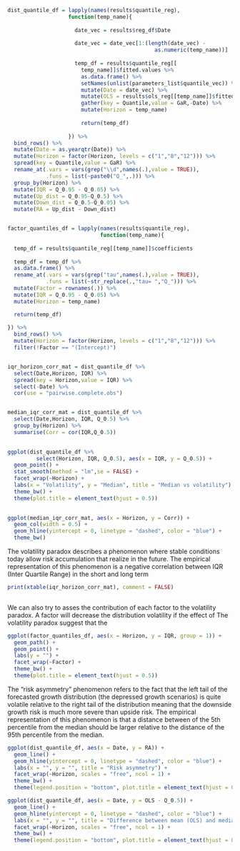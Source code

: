 
```r

dist_quantile_df = lapply(names(results$quantile_reg),
                   function(temp_name){
                     
                     date_vec = results$reg_df$Date
                     
                     date_vec = date_vec[1:(length(date_vec) - 
                                              as.numeric(temp_name))]
                     
                     temp_df = results$quantile_reg[[
                       temp_name]]$fitted.values %>% 
                       as.data.frame() %>% 
                       setNames(unlist(parameters_list$quantile_vec)) %>% 
                       mutate(Date = date_vec) %>% 
                       mutate(OLS = results$ols_reg[[temp_name]]$fitted.values) %>% 
                       gather(key = Quantile,value = GaR,-Date) %>% 
                       mutate(Horizon = temp_name)
                   
                       return(temp_df)
                     
                   }) %>% 
  bind_rows() %>% 
  mutate(Date = as.yearqtr(Date)) %>% 
  mutate(Horizon = factor(Horizon, levels = c("1","8","12"))) %>% 
  spread(key = Quantile,value = GaR) %>% 
  rename_at(.vars = vars(grep("\\d",names(.),value = TRUE)),
            .funs = list(~paste0("Q_",.))) %>% 
  group_by(Horizon) %>% 
  mutate(IQR = Q_0.95 - Q_0.05) %>% 
  mutate(Up_dist = Q_0.95-Q_0.5) %>% 
  mutate(Down_dist = Q_0.5-Q_0.05) %>% 
  mutate(RA = Up_dist - Down_dist)


factor_quantiles_df = lapply(names(results$quantile_reg),
                             function(temp_name){
  
  temp_df = results$quantile_reg[[temp_name]]$coefficients
  
  temp_df = temp_df %>% 
  as.data.frame() %>% 
  rename_at(.vars = vars(grep("tau",names(.),value = TRUE)),
            .funs = list(~str_replace(.,"tau= ","Q_"))) %>% 
  mutate(Factor = rownames(.)) %>% 
  mutate(IQR = Q_0.95 - Q_0.05) %>% 
  mutate(Horizon = temp_name)

  return(temp_df)
  
}) %>% 
  bind_rows() %>% 
  mutate(Horizon = factor(Horizon, levels = c("1","8","12"))) %>% 
  filter(!Factor == "(Intercept)")


iqr_horizon_corr_mat = dist_quantile_df %>% 
  select(Date,Horizon, IQR) %>% 
  spread(key = Horizon,value = IQR) %>% 
  select(-Date) %>% 
  cor(use = "pairwise.complete.obs")


median_iqr_corr_mat = dist_quantile_df %>% 
  select(Date,Horizon, IQR, Q_0.5) %>%
  group_by(Horizon) %>% 
  summarise(Corr = cor(IQR,Q_0.5))
  


```




\subsection{Median - Variance correlation}


```r

ggplot(dist_quantile_df %>% 
         select(Horizon, IQR, Q_0.5), aes(x = IQR, y = Q_0.5)) + 
  geom_point() + 
  stat_smooth(method = "lm",se = FALSE) + 
  facet_wrap(~Horizon) + 
  labs(x = "Volatility", y = "Median", title = "Median vs volatility") +
  theme_bw() + 
  theme(plot.title = element_text(hjust = 0.5))
    

```


```r

ggplot(median_iqr_corr_mat, aes(x = Horizon, y = Corr)) + 
  geom_col(width = 0.5) + 
  geom_hline(yintercept = 0, linetype = "dashed", color = "blue") + 
  theme_bw()

```



\subsection{Volatility Paradox}
The volatility paradox describes a phenomenon where stable conditions today allow risk accumulation
that realize in the future. The empirical representation of this phenomenon is a negative
correlation between IQR (Inter Quartile Range) in the short and long term

```r

print(xtable(iqr_horizon_corr_mat), comment = FALSE)
  
```

We can also try to asses the contribution of each factor to the volatility paradox. A factor will decrease the distribution volatility if the effect of
The volatility paradox suggest that the 

```r

ggplot(factor_quantiles_df, aes(x = Horizon, y = IQR, group = 1)) + 
  geom_path() + 
  geom_point() + 
  labs(y = "") + 
  facet_wrap(~Factor) + 
  theme_bw() + 
  theme(plot.title = element_text(hjust = 0.5))

```

\subsection{Risk Asymmetry}
The "risk asymmetry" phenomenon refers to the fact that the left tail of the forecasted growth distribution (the depressed growth scenarios) is quite volatile relative to the right
tail of the distribution meaning that the downside growth risk is much more
severe than upside risk. The empirical representation of this phenomenon is that a distance between
of the 5th percentile from the median should be larger relative to the distance of the 95th 
percentile from the median.


```r

ggplot(dist_quantile_df, aes(x = Date, y = RA)) + 
  geom_line() + 
  geom_hline(yintercept = 0, linetype = "dashed", color = "blue") + 
  labs(x = "", y = "", title = "Risk asymmetry") + 
  facet_wrap(~Horizon, scales = "free", ncol = 1) + 
  theme_bw() + 
  theme(legend.position = "bottom", plot.title = element_text(hjust = 0.5))

```


```r

ggplot(dist_quantile_df, aes(x = Date, y = OLS - Q_0.5)) + 
  geom_line() + 
  geom_hline(yintercept = 0, linetype = "dashed", color = "blue") + 
  labs(x = "", y = "", title = "Difference between mean (OLS) and median (quantile) regressions ") + 
  facet_wrap(~Horizon, scales = "free", ncol = 1) + 
  theme_bw() + 
  theme(legend.position = "bottom", plot.title = element_text(hjust = 0.5))

```

